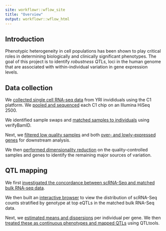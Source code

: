 ```yaml
---
site: workflowr::wflow_site
title: "Overview"
output: workflowr::wflow_html
---
```


## Introduction

Phenotypic heterogeneity in cell populations has been shown to play critical
roles in determining biologically and clinically significant phenotypes. The
goal of this project is to identify _robustness QTLs_, loci in the human genome
that are associated with within-individual variation in gene expression levels.

## Data collection 

We [collected single cell RNA-seq data](data-collection.html) from YRI
invididuals using the C1 platform. We [pooled and sequenced](totals.html) each
C1 chip on an Illumina HiSeq 2500.

We identified sample swaps and [matched samples to individuals](identity.html)
using verifyBamID.

Next, we [filtered low quality samples](sampleqc.html) and both [over- and
 lowly-expressed genes](filter-gene.html) for downstream analysis.

We then [performed dimensionality reduction](dim-reduction.html) on the
quality-controlled samples and genes to identify the remaining major sources of
variation.

## QTL mapping

We first [investigated the concordance between scRNA-Seq and matched bulk
RNA-seq data](sc-vs-bulk.html).

We then built an [interactive
browser](https://hpimentel.shinyapps.io/eqtl-shiny/) to view the distribution
of scRNA-Seq counts stratified by genotype at top eQTLs in the matched bulk
RNA-Seq data.

Next, we [estimated means and dispersions](zinb.html) per individual per
gene. We then [treated these as continuous phenotypes and mapped
QTLs](qtl-mapping.html) using QTLtools.
